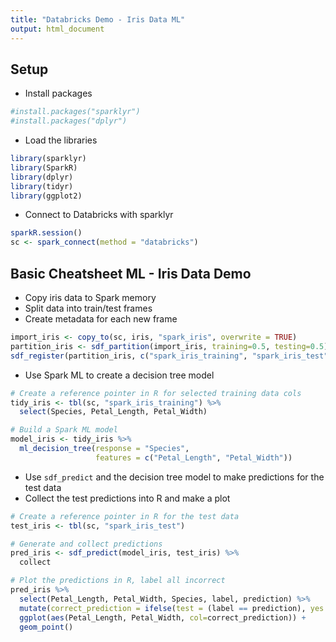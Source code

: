 ```yaml
---
title: "Databricks Demo - Iris Data ML"
output: html_document
---
```


## Setup

- Install packages
```r
#install.packages("sparklyr")
#install.packages("dplyr")
```

- Load the libraries
```r
library(sparklyr)
library(SparkR)
library(dplyr)
library(tidyr)
library(ggplot2)
```

- Connect to Databricks with sparklyr
```r
sparkR.session()
sc <- spark_connect(method = "databricks")
```

## Basic Cheatsheet ML - Iris Data Demo

- Copy iris data to Spark memory
- Split data into train/test frames
- Create metadata for each new frame
```r
import_iris <- copy_to(sc, iris, "spark_iris", overwrite = TRUE)
partition_iris <- sdf_partition(import_iris, training=0.5, testing=0.5)
sdf_register(partition_iris, c("spark_iris_training", "spark_iris_test"))
```

- Use Spark ML to create a decision tree model
```r
# Create a reference pointer in R for selected training data cols
tidy_iris <- tbl(sc, "spark_iris_training") %>%
  select(Species, Petal_Length, Petal_Width)

# Build a Spark ML model
model_iris <- tidy_iris %>%
  ml_decision_tree(response = "Species",
                   features = c("Petal_Length", "Petal_Width"))
```

- Use `sdf_predict` and the decision tree model to make predictions for the test data
- Collect the test predictions into R and make a plot 
```r
# Create a reference pointer in R for the test data
test_iris <- tbl(sc, "spark_iris_test")

# Generate and collect predictions
pred_iris <- sdf_predict(model_iris, test_iris) %>%
  collect

# Plot the predictions in R, label all incorrect
pred_iris %>%
  select(Petal_Length, Petal_Width, Species, label, prediction) %>%
  mutate(correct_prediction = ifelse(test = (label == prediction), yes = 1, no = 0)) %>%
  ggplot(aes(Petal_Length, Petal_Width, col=correct_prediction)) +
  geom_point()
```

